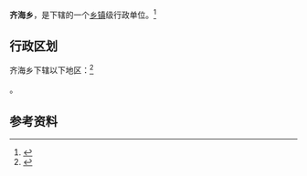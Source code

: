{{中国乡级行政区|41/17/22/209/000}}

'''齐海乡'''，是{{PRC admin/fullname|41/17/22/209/000|3}}下辖的一个[[乡镇|乡镇]]级行政单位。<ref>{{PRC admin/ref sgc|{{PRC admin/parent|41/17/22/209/000}}}}</ref>

== 行政区划 ==

齐海乡下辖以下地区：<ref>{{PRC admin/ref sgc|41/17/22/209/000}}</ref>

{{PRC admin/children|41/17/22/209/000}}。

== 参考资料 ==

{{reflist}}

{{行政区划小作品}}
{{PRC admin/navcat|41/17/22/209/000}}